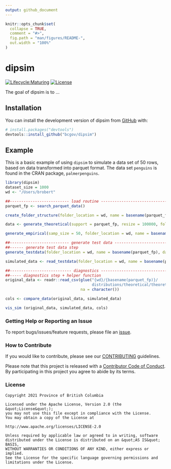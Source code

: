 ```yaml
---
output: github_document
---
```


<!-- README.md is generated from README.Rmd. Please edit that file -->

```r
knitr::opts_chunk$set(
  collapse = TRUE,
  comment = "#>",
  fig.path = "man/figures/README-",
  out.width = "100%"
)
```

# dipsim

<!-- badges: start -->
[![Lifecycle:Maturing](https://img.shields.io/badge/Lifecycle-Maturing-007EC6)](https://github.com/bcgov/repomountie/blob/master/doc/lifecycle-badges.md)
[![License](https://img.shields.io/badge/License-Apache%202.0-blue.svg)](https://opensource.org/licenses/Apache-2.0)
<!-- badges: end -->

The goal of dipsim is to ...

## Installation

You can install the development version of dipsim from [GitHub](https://github.com/) with:

``` r
# install.packages("devtools")
devtools::install_github("bcgov/dipsim")
```

## Example

This is a basic example of using `dipsim` to simulate a data set of 50 rows, based on data transformed into parquet format.  The data set `penguins` is found in the CRAN package, `palmerpenguins`.  

```r
library(dipsim)
dataset_size = 1000 
wd <- "/Users/brobert"
```



```r
##-------------------------- load routine -------------------------------
parquet_fp <- search_parquet_data()

create_folder_structure(folder_location = wd, name = basename(parquet_fp))

data <- generate_theoretical(support = parquet_fp, resize = 100000, folder_location = wd)

generate_empirical(samp_size = 50, folder_location = wd, name = basename(parquet_fp))
```


``` r
##-------------------------- generate test data -------------------------
##------ generate test data step
generate_testdata(folder_location = wd, name = basename(parquet_fp), dataset_size = dataset_size)

simulated_data <- read_testdata(folder_location = wd, name = basename(parquet_fp))
```


```r
##--------------------------- diagnostics --------------------------------
##----- diagnostics step + helper function
original_data <- readr::read_csv(glue("{wd}/{basename(parquet_fp)}/
                                      distributions/theoretical/theoretical.csv"),
                                 na = character())

cols <- compare_data(original_data, simulated_data)

vis_sim (original_data, simulated_data, cols) 
```


### Getting Help or Reporting an Issue

To report bugs/issues/feature requests, please file an [issue](https://github.com/bcgov/dipsim/issues).

### How to Contribute

If you would like to contribute, please see our [CONTRIBUTING](CONTRIBUTING.md) guidelines.

Please note that this project is released with a [Contributor Code of Conduct](CODE_OF_CONDUCT.md). By participating in this project you agree to abide by its terms.

### License

```
Copyright 2021 Province of British Columbia

Licensed under the Apache License, Version 2.0 (the &quot;License&quot;);
you may not use this file except in compliance with the License.
You may obtain a copy of the License at

http://www.apache.org/licenses/LICENSE-2.0

Unless required by applicable law or agreed to in writing, software distributed under the License is distributed on an &quot;AS IS&quot; BASIS,
WITHOUT WARRANTIES OR CONDITIONS OF ANY KIND, either express or implied.
See the License for the specific language governing permissions and limitations under the License.
```
